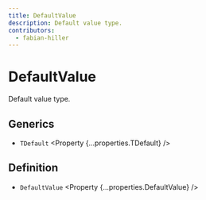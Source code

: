 ```yaml
---
title: DefaultValue
description: Default value type.
contributors:
  - fabian-hiller
---
```



# DefaultValue

Default value type.

## Generics

- `TDefault` <Property {...properties.TDefault} />

## Definition

- `DefaultValue` <Property {...properties.DefaultValue} />
